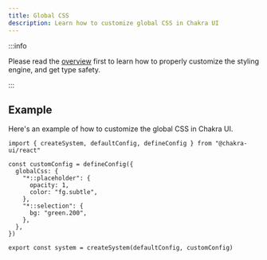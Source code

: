 ```yaml
---
title: Global CSS
description: Learn how to customize global CSS in Chakra UI
---
```


:::info

Please read the [overview](/docs/theming/customization/overview) first to learn
how to properly customize the styling engine, and get type safety.

:::

## Example

Here's an example of how to customize the global CSS in Chakra UI.

```tsx title="theme.ts"
import { createSystem, defaultConfig, defineConfig } from "@chakra-ui/react"

const customConfig = defineConfig({
  globalCss: {
    "*::placeholder": {
      opacity: 1,
      color: "fg.subtle",
    },
    "*::selection": {
      bg: "green.200",
    },
  },
})

export const system = createSystem(defaultConfig, customConfig)
```
